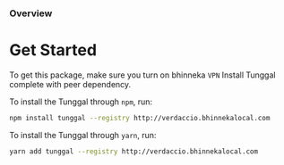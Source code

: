
<Meta title="Overview/Get Started" />

### Overview

# Get Started

To get this package, make sure you turn on bhinneka <Code>VPN</Code> Install Tunggal complete with peer dependency.

To install the Tunggal through <Code>npm</Code>, run:

```bash
npm install tunggal --registry http://verdaccio.bhinnekalocal.com
```

To install the Tunggal through <Code>yarn</Code>, run:

```bash
yarn add tunggal --registry http://verdaccio.bhinnekalocal.com
```
